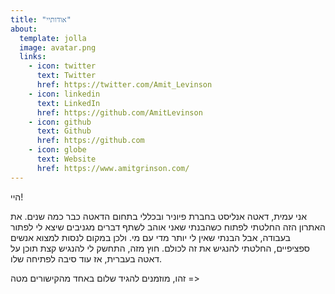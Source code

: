 ```yaml
---
title: "אודותיי"
about:
  template: jolla
  image: avatar.png
  links:
    - icon: twitter
      text: Twitter
      href: https://twitter.com/Amit_Levinson
    - icon: linkedin
      text: LinkedIn
      href: https://github.com/AmitLevinson
    - icon: github
      text: Github
      href: https://github.com
    - icon: globe
      text: Website
      href: https://www.amitgrinson.com/
---
```


היי!

אני עמית, דאטה אנליסט בחברת פיוניר ובכללי בתחום הדאטה כבר כמה שנים. את האתרון הזה החלטתי לפתוח כשהבנתי שאני אוהב לשתף דברים מגניבים שיצא לי לפתור בעבודה, אבל הבנתי שאין לי יותר מדי עם מי. ולכן במקום לנסות למצוא אנשים ספציפיים, החלטתי להנגיש את זה לכולם. חוץ מזה, התחשק לי להנגיש קצת תוכן על דאטה בעברית, אז עוד סיבה לפתיחה שלו.

זהו, מוזמנים להגיד שלום באחד מהקישורים מטה =\>
